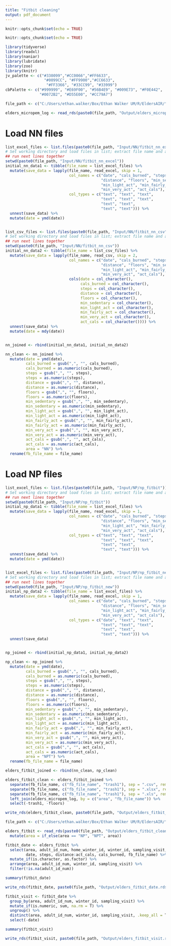 ```yaml
---
title: "Fitbit cleaning"
output: pdf_document
---
```


```r
knitr::opts_chunk$set(echo = TRUE)
```

```r
knitr::opts_chunk$set(echo = TRUE)
```

```r
library(tidyverse)
library(readxl)
library(naniar)
library(lubridate)
library(zoo)
library(knitr)
jv_palette <- c("#330099","#CC0066","#FF6633", 
                 "#0099CC", "#FF9900","#CC6633",
                  "#FF3366", "#33CC99", "#33999")
cbPalette <- c("#999999", "#E69F00", "#56B4E9", "#009E73", "#F0E442", 
               "#0072B2", "#D55E00", "#CC79A7")
```

```r
file_path <- c("C:/Users/ethan.walker/Box/Ethan Walker UM/R/EldersAIR/")

elders_micropem_log <- read_rds(paste0(file_path, "Output/elders_micropem_log.rds"))
```


# Load NN files
```r
list_excel_files <- list.files(paste0(file_path, "Input/NN/fitbit_nn_excel"))
# Set working directory and load files in list; extract file name and add as column
## run next lines together
setwd(paste0(file_path, "Input/NN/fitbit_nn_excel"))
initial_nn_data1 <- tibble(file_name = list_excel_files) %>%
  mutate(save_data = lapply(file_name, read_excel, skip = 1,
                            col_names = c("date", "cals_burned", "steps",
                                          "distance", "floors", "min_sedentary",
                                          "min_light_act", "min_fairly_act",
                                          "min_very_act", "act_cals"),
                            col_types = c("text", "text", "text",
                                          "text", "text", "text",
                                          "text", "text", 
                                          "text", "text"))) %>%
  unnest(save_data) %>% 
  mutate(date = ymd(date))


list_csv_files <- list.files(paste0(file_path, "Input/NN/fitbit_nn_csv"))
# Set working directory and load files in list; extract file name and add as column
## run next lines together
setwd(paste0(file_path, "Input/NN/fitbit_nn_csv"))
initial_nn_data2 <- tibble(file_name = list_csv_files) %>%
  mutate(save_data = lapply(file_name, read_csv, skip = 2,
                            col_names = c("date", "cals_burned", "steps",
                                          "distance", "floors", "min_sedentary",
                                          "min_light_act", "min_fairly_act",
                                          "min_very_act", "act_cals"),
                            cols(date = col_character(), 
                                 cals_burned = col_character(), 
                                 steps = col_character(),
                                 distance = col_character(), 
                                 floors = col_character(), 
                                 min_sedentary = col_character(),
                                 min_light_act = col_character(), 
                                 min_fairly_act = col_character(), 
                                 min_very_act = col_character(), 
                                 act_cals = col_character()))) %>%
  unnest(save_data) %>% 
  mutate(date = mdy(date))


nn_joined <- rbind(initial_nn_data1, initial_nn_data2)

nn_clean <- nn_joined %>% 
  mutate(date = ymd(date),
         cals_burned = gsub(",", "", cals_burned),
         cals_burned = as.numeric(cals_burned),
         steps = gsub(",", "", steps),
         steps = as.numeric(steps),
         distance = gsub(",", "", distance),
         distance = as.numeric(distance),
         floors = gsub(",", "", floors),
         floors = as.numeric(floors),
         min_sedentary = gsub(",", "", min_sedentary),
         min_sedentary = as.numeric(min_sedentary),
         min_light_act = gsub(",", "", min_light_act),
         min_light_act = as.numeric(min_light_act),
         min_fairly_act = gsub(",", "", min_fairly_act),
         min_fairly_act = as.numeric(min_fairly_act),
         min_very_act = gsub(",", "", min_very_act),
         min_very_act = as.numeric(min_very_act),
         act_cals = gsub(",", "", act_cals),
         act_cals = as.numeric(act_cals),
         area = "NN") %>% 
  rename(fb_file_name = file_name) 
```


# Load NP files
```r
list_excel_files <- list.files(paste0(file_path, "Input/NP/np_fitbit"))
# Set working directory and load files in list; extract file name and add as column
## run next lines together
setwd(paste0(file_path, "Input/NP/np_fitbit"))
initial_np_data1 <- tibble(file_name = list_excel_files) %>%
  mutate(save_data = lapply(file_name, read_excel, skip = 1,
                            col_names = c("date", "cals_burned", "steps",
                                          "distance", "floors", "min_sedentary",
                                          "min_light_act", "min_fairly_act",
                                          "min_very_act", "act_cals"),
                            col_types = c("text", "text", "text",
                                          "text", "text", "text",
                                          "text", "text", 
                                          "text", "text"))) %>%
  unnest(save_data) %>% 
  mutate(date = ymd(date))


list_excel_files <- list.files(paste0(file_path, "Input/NP/np_fitbit_new"))
# Set working directory and load files in list; extract file name and add as column
## run next lines together
setwd(paste0(file_path, "Input/NP/np_fitbit_new"))
initial_np_data2 <- tibble(file_name = list_excel_files) %>%
  mutate(save_data = lapply(file_name, read_excel, skip = 1,
                            col_names = c("date", "cals_burned", "steps",
                                          "distance", "floors", "min_sedentary",
                                          "min_light_act", "min_fairly_act",
                                          "min_very_act", "act_cals"),
                            col_types = c("date", "text", "text",
                                          "text", "text", "text",
                                          "text", "text", 
                                          "text", "text"))) %>%
  unnest(save_data) 


np_joined <- rbind(initial_np_data1, initial_np_data2)

np_clean <- np_joined %>% 
  mutate(date = ymd(date),
         cals_burned = gsub(",", "", cals_burned),
         cals_burned = as.numeric(cals_burned),
         steps = gsub(",", "", steps),
         steps = as.numeric(steps),
         distance = gsub(",", "", distance),
         distance = as.numeric(distance),
         floors = gsub(",", "", floors),
         floors = as.numeric(floors),
         min_sedentary = gsub(",", "", min_sedentary),
         min_sedentary = as.numeric(min_sedentary),
         min_light_act = gsub(",", "", min_light_act),
         min_light_act = as.numeric(min_light_act),
         min_fairly_act = gsub(",", "", min_fairly_act),
         min_fairly_act = as.numeric(min_fairly_act),
         min_very_act = gsub(",", "", min_very_act),
         min_very_act = as.numeric(min_very_act),
         act_cals = gsub(",", "", act_cals),
         act_cals = as.numeric(act_cals),
         area = "NPT") %>% 
  rename(fb_file_name = file_name)
```

```r
elders_fitbit_joined <- rbind(nn_clean, np_clean)

elders_fitbit_clean <- elders_fitbit_joined %>% 
  separate(fb_file_name, c("fb_file_name", "trash1"), sep = ".csv", remove = FALSE) %>%
  separate(fb_file_name, c("fb_file_name", "trash1"), sep = ".xlsx", remove = FALSE) %>%
  separate(fb_file_name, c("fb_file_name", "trash1"), sep = ".xls", remove = FALSE) %>%
  left_join(elders_micropem_log, by = c("area", "fb_file_name")) %>% 
  select(-trash1, -floors)

write_rds(elders_fitbit_clean, paste0(file_path, "Output/elders_fitbit_clean.rds"))
```


```r
file_path <- c("C:/Users/ethan.walker/Box/Ethan Walker UM/R/EldersAIR/")

elders_fitbit <- read_rds(paste0(file_path, "Output/elders_fitbit_clean.rds")) %>% 
  mutate(area = if_else(area == "NP", "NPT", area))

fitbit_date <- elders_fitbit %>% 
  select(area, adult_id_num, home_winter_id, winter_id, sampling_visit, 
         date, steps, distance:act_cals, cals_burned, fb_file_name) %>% 
  mutate_if(is.character, as.factor) %>% 
  arrange(area, adult_id_num, winter_id, sampling_visit) %>% 
  filter(!is.na(adult_id_num))

summary(fitbit_date)

write_rds(fitbit_date, paste0(file_path, "Output/elders_fitbit_date.rds"))

fitbit_visit <- fitbit_date %>% 
  group_by(area, adult_id_num, winter_id, sampling_visit) %>% 
  mutate_if(is.numeric, sum, na.rm = T) %>% 
  ungroup() %>% 
  distinct(area, adult_id_num, winter_id, sampling_visit, .keep_all = T) %>% 
  select(-date)

summary(fitbit_visit)

write_rds(fitbit_visit, paste0(file_path, "Output/elders_fitbit_visit.rds"))
```

